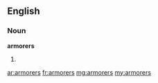 ==English==

===Noun===
'''armorers'''

# {{plural of|armorer}}

[[ar:armorers]]
[[fr:armorers]]
[[mg:armorers]]
[[my:armorers]]
